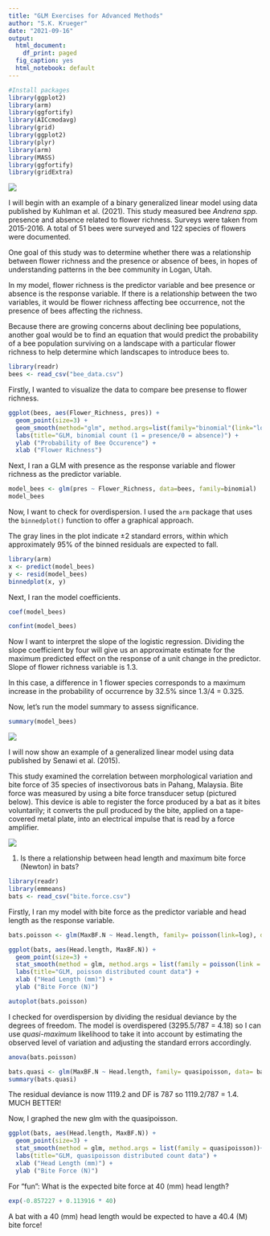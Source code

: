 ```yaml
---
title: "GLM Exercises for Advanced Methods"
author: "S.K. Krueger"
date: "2021-09-16"
output:
  html_document:
    df_print: paged
  fig_caption: yes
  html_notebook: default
---
```


```r

#Install packages
library(ggplot2)
library(arm)
library(ggfortify)
library(AICcmodavg)
library(grid)
library(ggplot2)
library(plyr)
library(arm)
library(MASS)
library(ggfortify)
library(gridExtra)
```
![](photos/Andrena_bee.jpg)

I will begin with an example of a binary generalized linear model using data published by Kuhlman et al. (2021). This study measured bee *Andrena spp.* presence and absence related to flower richness. Surveys were taken from 2015-2016. A total of 51 bees were surveyed and 122 species of flowers were documented.

One goal of this study was to determine whether there was a relationship between flower richness and the presence or absence of bees, in hopes of understanding patterns in the bee community in Logan, Utah.

In my model, flower richness is the predictor variable and bee presence or absence is the response variable. If there is a relationship between the two variables, it would be flower richness affecting bee occurrence, not the presence of bees affecting the richness.

Because there are growing concerns about declining bee populations, another goal would be to find an equation that would predict the probability of a bee population surviving on a landscape with a particular flower richness to help determine which landscapes to introduce bees to.  

```r
library(readr)
bees <- read_csv("bee_data.csv")
```

Firstly, I wanted to visualize the data to compare bee presense to flower richness.

```r
ggplot(bees, aes(Flower_Richness, pres)) +
  geom_point(size=3) +
  geom_smooth(method="glm", method.args=list(family="binomial"(link="logit"))) +
  labs(title="GLM, binomial count (1 = presence/0 = absence)") +
  ylab ("Probability of Bee Occurence") +
  xlab ("Flower Richness")
```

Next, I ran a GLM with presence as the response variable and flower richness as the predictor variable. 

```r
model_bees <- glm(pres ~ Flower_Richness, data=bees, family=binomial)
model_bees
```
Now, I want to check for overdispersion. I used the `arm` package that uses the `binnedplot()` function to offer a graphical approach.

The gray lines in the plot indicate ±2 standard errors, within which approximately 95% of the binned residuals are expected to fall.

```r
library(arm)
x <- predict(model_bees)
y <- resid(model_bees)
binnedplot(x, y)
```

Next, I ran the model coefficients. 

```r
coef(model_bees)
```

```r
confint(model_bees)
```

Now I want to interpret the slope of the logistic regression. Dividing the slope coefficient by four will give us an approximate estimate for the maximum predicted effect on the response of a unit change in the predictor. Slope of flower richness variable is 1.3.

In this case, a difference in 1 flower species corresponds to a maximum increase in the probability of occurrence by 32.5% since 1.3/4 = 0.325.   

Now, let's run the model summary to assess significance.

```r
summary(model_bees)
```

![](photos/bicolor.jpg)

I will now show an example of a generalized linear model using data published by Senawi et al. (2015). 

This study examined the correlation between morphological variation and bite force of 35 species of insectivorous bats in Pahang, Malaysia. Bite force was measured by using a bite force transducer setup (pictured below). This device is able to register the force produced by a bat as it bites voluntarily; it converts the pull produced by the bite, applied on a tape-covered metal plate, into an electrical impulse that is read by a force amplifier.

![](photos/bite.force.jpg)

1.	Is there a relationship between head length and maximum bite force (Newton) in bats? 

```r
library(readr)
library(emmeans)
bats <- read_csv("bite.force.csv")
```

Firstly, I ran my model with bite force as the predictor variable and head length as the response variable.
```r
bats.poisson <- glm(MaxBF.N ~ Head.length, family= poisson(link=log), data= bats)
```

```r
ggplot(bats, aes(Head.length, MaxBF.N)) +
  geom_point(size=3) +
  stat_smooth(method = glm, method.args = list(family = poisson(link =   "log")))+ 
  labs(title="GLM, poisson distributed count data") +
  xlab ("Head Length (mm)") +
  ylab ("Bite Force (N)")
```

```r
autoplot(bats.poisson)
```

I checked for overdispersion by dividing the residual deviance by the degrees of freedom. The model is overdispered (3295.5/787 = 4.18) so I can use *quasi-maximum* likelihood to take it into account by estimating the observed level of variation and adjusting the standard errors accordingly.

```r
anova(bats.poisson)
```
```r
bats.quasi <- glm(MaxBF.N ~ Head.length, family= quasipoisson, data= bats)
summary(bats.quasi)
```

The residual deviance is now 1119.2 and DF is 787 so 1119.2/787 = 1.4. MUCH BETTER!

Now, I graphed the new glm with the quasipoisson.

```r
ggplot(bats, aes(Head.length, MaxBF.N)) +
  geom_point(size=3) +
  stat_smooth(method = glm, method.args = list(family = quasipoisson))+ 
  labs(title="GLM, quasipoisson distributed count data") +
  xlab ("Head Length (mm)") +
  ylab ("Bite Force (N)")
```

For "fun":
What is the expected bite force at 40 (mm) head length?

```r
exp(-0.857227 + 0.113916 * 40)
```
A bat with a 40 (mm) head length would be expected to have a 40.4 (M) bite force! 



